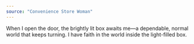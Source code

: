 ```yaml
---
source: "Convenience Store Woman"
---
```


When I open the door, the brightly lit box awaits me—a dependable, normal world that keeps turning. I have faith in the world inside the light-filled box.


